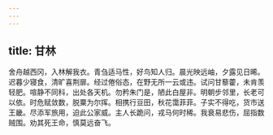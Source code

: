 ```yaml
---
---
---
```

title: 甘林
---




舍舟越西冈，入林解我衣。青刍适马性，好鸟知人归。晨光映远岫，夕露见日晞。迟暮少寝食，清旷喜荆扉。经过倦俗态，在野无所一云或违。试问甘藜藿，未肯羡轻肥。喧静不同科，出处各天机。勿矜朱门是，陋此白屋非。明朝步邻里，长老可以依。时危赋敛数，脱粟为尔挥。相携行豆田，秋花霭菲菲。子实不得吃，货市送王畿。尽添军旅用，迫此公家威。主人长跪问，戎马何时稀。我衰易悲伤，屈指数贼围。劝其死王命，慎莫远奋飞。